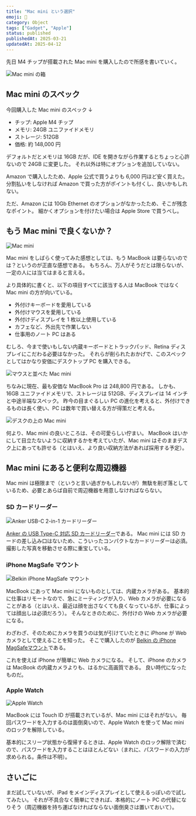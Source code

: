 ```yaml
---
title: "Mac mini という選択"
emoji: 🍎
category: Object
tags: ["Gadget", "Apple"]
status: published
publishedAt: 2025-03-21
updatedAt: 2025-04-12
---
```


先日 M4 チップが搭載された Mac mini を購入したので所感を書いていく。

![Mac mini の箱](/images/object/2025-03-21/01.jpg "毎度 Apple 製品の UX の高さには驚かされる。開封するときでさえ。")

## Mac mini のスペック

今回購入した Mac mini のスペック ↓

- チップ: Apple M4 チップ
- メモリ: 24GB ユニファイドメモリ
- ストレージ: 512GB
- 価格: 約 148,000 円

デフォルトだとメモリは 16GB だが、IDE を開きながら作業するとちょっと心許ないので 24GB に変更した。
それ以外は特にオプションを追加していない。

Amazon で購入したため、Apple 公式で買うよりも 6,000 円ほど安く買えた。
分割払いをしなければ Amazon で買った方がポイントも付くし、良いかもしれない。

ただ、Amazon には 10Gb Ethernet のオプションがなかったため、そこが残念なポイント。
細かくオプションを付けたい場合は Apple Store で買うべし。

## もう Mac mini で良くないか？

![Mac mini](/images/object/2025-03-21/02.jpg "オブジェとして置いていても可愛げがある")

Mac mini をしばらく使ってみた感想としては、もう MacBook は要らないのでは？というのが正直な感想である。
もちろん、万人がそうだとは限らないが、一定の人には当てはまると言える。

より具体的に書くと、以下の項目すべてに該当する人は MacBook ではなく Mac mini の方が向いている。

- 外付けキーボードを愛用している
- 外付けマウスを愛用している
- 外付けディスプレイを 1 枚以上使用している
- カフェなど、外出先で作業しない
- 仕事用のノート PC はある

むしろ、今まで使いもしない内蔵キーボードとトラックパッド、Retina ディスプレイにこだわる必要はなかった。
それらが削られたおかげで、このスペックとしてはかなり安価にデスクトップ PC を購入できる。

![マウスと並べた Mac mini](/images/object/2025-03-21/03.jpg "マウスと並べると、その小ささが良くわかる")

ちなみに現在、最も安価な MacBook Pro は 248,800 円である。
しかも、16GB ユニファイドメモリで、ストレージは 512GB、ディスプレイは 14 インチと中途半端なスペック。
昨今の目まぐるしい PC の進化を考えると、外付けできるものは長く使い、PC は数年で買い替える方が得策だと考える。

![デスクの上の Mac mini](/images/object/2025-03-21/04.jpg)

何より、Mac mini の良いところは、その可愛らしい佇まい。
MacBook はいかにして目立たないように収納するかを考えていたが、Mac mini はそのままデスク上にあっても許せる（とはいえ、より良い収納方法があれば採用する予定）。

## Mac mini にあると便利な周辺機器

Mac mini は極限まで（というと言い過ぎかもしれないが）無駄を削ぎ落としているため、必要とあらば自前で周辺機器を用意しなければならない。

### SD カードリーダー

![Anker USB-C 2-in-1 カードリーダー](/images/object/2025-03-21/05.jpg)

[Anker の USB Type-C 対応 SD カードリーダー](https://amzn.to/3RBh8MJ)である。
Mac mini には SD カードの差し込み口はないため、こういったコンパクトなカードリーダーは必須。
撮影した写真を移動させる際に重宝している。

### iPhone MagSafe マウント

![Belkin iPhone MagSafe マウント](/images/object/2025-03-21/06.jpg)

MacBook にあって Mac mini にないものとしては、内蔵カメラがある。
基本的に仕事はリモートなので、急にミーティングが入り、Web カメラが必要になることがある（とはいえ、最近は顔を出さなくても良くなっているが、仕事によっては顔出しは必須だろう）。
そんなときのために、外付けの Web カメラが必要になる。

わざわざ、そのためにカメラを買うのは気が引けていたときに iPhone が Web カメラとして使えることを知った。
そこで購入したのが [Belkin の iPhone MagSafeマウント](https://amzn.to/3FVodFr)である。

これを使えば iPhone が簡単に Web カメラになる。
そして、iPhone のカメラは MacBook の内蔵カメラよりも、はるかに高画質である。
良い時代になったものだ。

### Apple Watch

![Apple Watch](/images/object/2025-03-21/07.jpg "Apple Watch Series 9 を愛用している")

MacBook には Touch ID が搭載されているが、Mac mini にはそれがない。
毎回パスワードを入力するのは面倒臭いので、Apple Watch を使って Mac mini のロックを解除している。

基本的にスリープ状態から復帰するときは、Apple Watch のロック解除で済むので、パスワードを入力することはほとんどない（まれに、パスワードの入力が求められる。条件は不明）。

## さいごに

まだ試していないが、iPad をメインディスプレイとして使えるっぽいので試してみたい。
それが不具合なく簡単にできれば、本格的にノート PC の代替になりそう（周辺機器を持ち運ばなければならない面倒臭さは置いておいて）。
